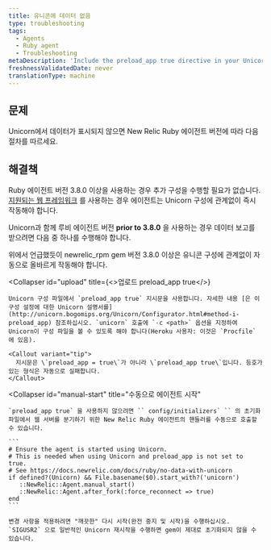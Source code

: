 ```yaml
---
title: 유니콘에 데이터 없음
type: troubleshooting
tags:
  - Agents
  - Ruby agent
  - Troubleshooting
metaDescription: 'Include the preload_app true directive in your Unicorn configuration for New Relic''s Ruby agent, and then do a clean stop and restart.'
freshnessValidatedDate: never
translationType: machine
---
```


## 문제

Unicorn에서 데이터가 표시되지 않으면 New Relic Ruby 에이전트 버전에 따라 다음 절차를 따르세요.

## 해결책

Ruby 에이전트 버전 3.8.0 이상을 사용하는 경우 추가 구성을 수행할 필요가 없습니다. [지원되는 웹 프레임워크](/docs/ruby/supported-frameworks) 를 사용하는 경우 에이전트는 Unicorn 구성에 관계없이 즉시 작동해야 합니다.

Unicorn과 함께 루비 에이전트 버전 <DNT>**prior to 3.8.0**</DNT> 을 사용하는 경우 데이터 보고를 받으려면 다음 중 하나를 수행해야 합니다.

<CollapserGroup>
  <Collapser
    id="upgrade"
    title="newrelic_rpm 3.8.0 이상으로 업그레이드"
  >
    위에서 언급했듯이 newrelic_rpm gem 버전 3.8.0 이상은 유니콘 구성에 관계없이 자동으로 올바르게 작동해야 합니다.
  </Collapser>

  <Collapser
    id="upload"
    title={<>업로드 <InlineCode>preload_app true</InlineCode></>}
  >
    Unicorn 구성 파일에서 `preload_app true` 지시문을 사용합니다. 자세한 내용 [은 이 구성 설정에 대한 Unicorn 설명서를](http://unicorn.bogomips.org/Unicorn/Configurator.html#method-i-preload_app) 참조하십시오. `unicorn` 호출에 `-c <path>` 옵션을 지정하여 Unicorn이 구성 파일을 볼 수 있도록 해야 합니다(Heroku 사용자: 이것은 `Procfile` 에 있음).

    <Callout variant="tip">
      지시문은 \`preload_app = true\`가 아니라 \`preload_app true\`입니다. 등호가 있는 형식은 자동으로 실패합니다.
    </Callout>
  </Collapser>

  <Collapser
    id="manual-start"
    title="수동으로 에이전트 시작"
  >
    `preload_app true` 을 사용하지 않으려면 `` config/initializers` `` 의 초기화 파일에서 웹 서버를 분기하기 위한 New Relic Ruby 에이전트의 핸들러를 수동으로 호출할 수 있습니다.

    ```
    # Ensure the agent is started using Unicorn.
    # This is needed when using Unicorn and preload_app is not set to true.
    # See https://docs.newrelic.com/docs/ruby/no-data-with-unicorn 
    if defined?(Unicorn) && File.basename($0).start_with?('unicorn') 
       ::NewRelic::Agent.manual_start() 
       ::NewRelic::Agent.after_fork(:force_reconnect => true) 
    end
    ```

    변경 사항을 적용하려면 "깨끗한" 다시 시작(완전 중지 및 시작)을 수행하십시오. `SIGUSR2` 으로 일반적인 Unicorn 재시작을 수행하면 gem이 제대로 초기화되지 않을 수 있습니다.
  </Collapser>
</CollapserGroup>
